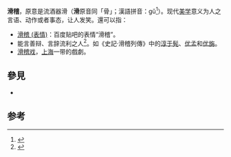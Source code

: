 '''滑稽'''，原意是流酒器滑（'''滑'''原音同「骨」；漢語拼音：gǔ<ref>{{cite book|title=现代汉语词典|edition=6|publisher=[[商务印书馆|商务印书馆]]|page=558|author=中国社会科学院语言研究所词典编辑室}}</ref>）。现代[[美学|美学]]意义为人之言语、动作或者事态，让人发笑。還可以指：
{{wiktionary}}
*[[滑稽_(表情)|滑稽 (表情)]]：百度贴吧的表情“滑稽”。
*能言善辩、言辞流利之人<ref>{{Cite book|title=中侨彩图馆 古文观止彩图馆|last=（清）吴楚材，吴调侯编选；谢|first=|publisher=北京：中国华侨出版社|year=2016.05|isbn=978-7-5113-5896-7|location=|pages=148}}</ref>。如《史記·滑稽列傳》中的[[淳于髡|淳于髡]]、[[优孟|优孟]]和[[优旃|优旃]]。
*[[滑稽戏|滑稽戏]]，[[上海|上海]]一带的戲劇。

== 參見 ==
* {{lookfrom}}

==参考==
{{reflist}}

{{disamb|cat = 二字消歧义}}